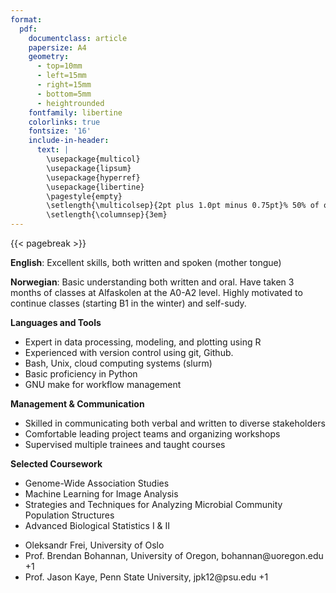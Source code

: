 ```yaml
---
format: 
  pdf: 
    documentclass: article
    papersize: A4
    geometry:
      - top=10mm
      - left=15mm
      - right=15mm
      - bottom=5mm
      - heightrounded
    fontfamily: libertine
    colorlinks: true
    fontsize: '16'
    include-in-header: 
      text: |
        \usepackage{multicol}
        \usepackage{lipsum}
        \usepackage{hyperref}
        \usepackage{libertine}
        \pagestyle{empty}
        \setlength{\multicolsep}{2pt plus 1.0pt minus 0.75pt}% 50% of original values
        \setlength{\columnsep}{3em}
---
```

<!-- TITLE -->
\begin{huge}\begin{center}{\bf Andrew Morris, PhD}\end{center}\end{huge}

<!-- CONTACT INFO -->
\begin{center}andrewmorris@mailbox.org ∙ \href{https://ahmorris.org}{Personal Website} ∙ \href{https://github.com/amorris28}{Github} ∙ \href{https://www.linkedin.com/in/andrew-morris-71033a41/}{LinkedIn}
\end{center}
<!-- \begin{center}Located in Groton, Connecticut -->
<!-- \end{center} -->
<!-- \vspace{15pt} -->



<!-- EDUCATION: 1ST BULLET -->
\begin{large}
  {\bf EDUCATION}
  \vspace{3pt}
  \hrule
  \vspace{10pt}
  
  {\bf PhD Biology}, (2022) {\it University of Oregon} \hfill Eugene, OR
  
\end{large}

\vspace{7pt}

<!-- EDUCATION: 2ND BULLET -->
\begin{large}

    {\bf MS Soil Science}, (2017) {\it The Pennsylvania State University} \hfill State College, PA
    
\end{large}

\vspace{7pt}

<!-- EDUCATION: 3RD BULLET -->
\begin{large}

{\bf BS Plant Sciences}, (2014) {\it Cornell University} \hfill Ithaca, NY

\end{large}

\vspace{25pt}

<!--EXPERIENCE : 1ST BULLET -->

\begin{large}{\bf RELEVANT EXPERIENCE}

  \vspace{3pt}
  \hrule
  \vspace{10pt}
  {\bf Researcher in Big Data and Precision Medicine}
  \hfill Mar 2024 - Present

  \vspace{-0.17cm}

  Postdoctoral Scholar, Centre for Precision Psychiatry, University of Oslo
  \hfill Oslo, Norway
  
\end{large}
\parbox{400pt}{
  \begin{itemize}
 \item Tested models predicting age of diagnosis for cancer, dementia, and cardiovascular disease using genetic and clinical data from Norwegian public health registries and biobanks 
 \item Developed software packages to standardize risk prediction for multiple diseases across programming languages (R, Python, Matlab)
 \item Implemented models using containerized software (Docker, Singularity) in a high-performance cloud computing environment
 \item Organized the 2024 Bioinformatics Workshop Week in Oslo, Norway with 11 workshops, and over 100 participants
\end{itemize}
}

\vspace{17pt}

<!-- EXPERIENCE : 2ND BULLET-->

\begin{large}
  
  {\bf Researcher in Quantitative Genetics}
  \hfill Mar 2022 - Dec 2023
  \vspace{-0.17cm}

  Postdoctoral scholar, Institute of Ecology and Evolution, University of Oregon
  \hfill Eugene, OR, USA
  
\end{large}

\parbox{400pt}{
  \begin{itemize}
\item Analyzed the heritability of microbiomes across humans and other hosts, published in \textit{Nature Microbiology}
\item Organized Symbiosis Theory Workshop with international collaborators in Eugene, OR, USA
\end{itemize}
}

\vspace{17pt}

<!-- EXPERIENCE : 4TH BULLET -->

\begin{large}

  {\bf Visiting Scholar} \hfill Sep 2022
  
  \vspace{-0.17cm}

  Department of Biotechnology and Food Science, NTNU \hfill Trondheim, Norway
  
\end{large}

\parbox{400pt}{
  \begin{itemize}

\item Conducted sampling of water and zebrafish from aquaculture facilities for DNA extraction and sequencing of environmental and host-associated microbiome DNA
\end{itemize}
}

\vspace{17pt}

<!-- EXPERIENCE : 3RD BULLET-->

\begin{large}
  {\bf PhD Research Fellow} \hfill Aug 2017 - Mar 2022

  \vspace{-0.17cm}

  Institute of Ecology and Evolution, University of Oregon \hfill Eugene, OR, USA

\end{large}

\parbox{400pt}{
  \begin{itemize}
\item Received multiple grants and awards including a \$3 million (USD) grant and a 5-year research fellowship from the U.S. National Science Foundation
\item Developed bioinformatic pipelines for the analysis of microbiome data in a cloud computing environment using bash, Python, R, and slurm.
\item Supervised prospective PhD students in lab work, data analysis, and communication
\item Instructor for courses in introductory biology, genetics, and scientific computing
\end{itemize}
}

\vspace{17pt}

<!-- EXPERIENCE : 5TH BULLET-->

\begin{large}

  {\bf MS Research Fellow} \hfill Aug 2015 - Jul 2017

  \vspace{-0.17cm}
  
  Department of Ecosystem Science and Management, 
  Penn State University
  \hfill State College, PA, USA
  
\end{large}

\parbox{400pt}{
  \begin{itemize}
\item Conducted field trials with industry partners at research stations and on farms to test strategies to reduce nutrient losses
\item Delivered data analysis results using linear mixed models and machine learning (random forests) in R that guided on-farm practices to balance profitability with environmental impacts
\item Presented results to diverse stakeholders including industry partners, farmers, and scientists
\end{itemize}
}


{{< pagebreak >}}

<!-- LANGUAGES -->
\begin{large}
{\bf LANGUAGES}
  \vspace{3pt}
  \hrule
  \vspace{10pt}
  
\end{large}

**English**: Excellent skills, both written and spoken (mother tongue)

**Norwegian**: Basic understanding both written and oral. Have taken 3 months of classes at Alfaskolen at the A0-A2 level. Highly motivated to continue classes (starting B1 in the winter) and self-sudy.

\vspace{30pt}

<!-- SKILLS -->
\begin{large}{\bf SKILLS \& TOOLS}
  \vspace{3pt}
  \hrule
  \vspace{10pt}
\end{large}

**Languages and Tools**

 * Expert in data processing, modeling, and plotting using R
 * Experienced with version control using git, Github.
 * Bash, Unix, cloud computing systems (slurm)
 * Basic proficiency in Python
 * GNU make for workflow management

  \vspace{10pt}

**Management \& Communication**

 * Skilled in communicating both verbal and written to diverse stakeholders
 * Comfortable leading project teams and organizing workshops
 * Supervised multiple trainees and taught courses
 
  \vspace{10pt}

**Selected Coursework**

* Genome-Wide Association Studies
* Machine Learning for Image Analysis
* Strategies and Techniques for Analyzing Microbial Community Population Structures
* Advanced Biological Statistics I \& II

\vspace{30pt}

<!-- REFERENCES -->
\begin{large}
{\bf REFERENCES}
  \vspace{3pt}
  \hrule
  \vspace{10pt}
    
  \vspace{-0.17cm}
\end{large}

 * Oleksandr Frei, University of Oslo
 * Prof. Brendan Bohannan, University of Oregon, bohannan@uoregon.edu +1 
 * Prof. Jason Kaye, Penn State University, jpk12@psu.edu +1 
